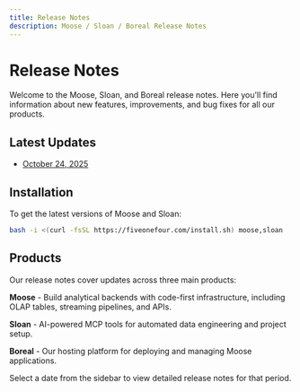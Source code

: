 ```yaml
---
title: Release Notes
description: Moose / Sloan / Boreal Release Notes
---
```



# Release Notes

Welcome to the Moose, Sloan, and Boreal release notes. Here you'll find information about new features, improvements, and bug fixes for all our products.

## Latest Updates

* [October 24, 2025](/release-notes/2025-10-24)

## Installation

To get the latest versions of Moose and Sloan:

```bash
bash -i <(curl -fsSL https://fiveonefour.com/install.sh) moose,sloan
```

## Products

Our release notes cover updates across three main products:

**Moose** - Build analytical backends with code-first infrastructure, including OLAP tables, streaming pipelines, and APIs.

**Sloan** - AI-powered MCP tools for automated data engineering and project setup.

**Boreal** - Our hosting platform for deploying and managing Moose applications.

<Callout type="info">
Select a date from the sidebar to view detailed release notes for that period.
</Callout>
